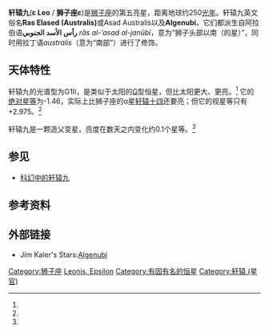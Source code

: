 {{Starbox begin |
   name=轩辕九}}
{{Starbox image 
| image = [[File:Leo_constellation_map.png|250px]]
| caption = 轩辕九位于狮子座的头部。
}}
{{Starbox observe 
 |epoch=J2000 
  |ra={{RA|09|45|51.0730}}<ref name="SIMBAD">{{cite web
  | url =http://simbad.u-strasbg.fr/simbad/sim-id?Ident=eps+leo&NbIdent=1&Radius=2&Radius.unit=arcmin&submit=submit+id
  | title =SIMBAD query result: eps Leo -- Variable Star
  | publisher =Centre de Données astronomiques de Strasbourg
  | accessdate =2010-05-10
  | archive-date =2016-03-16
  | archive-url =https://web.archive.org/web/20160316161241/http://simbad.u-strasbg.fr/simbad/sim-id?Ident=eps+leo&NbIdent=1&Radius=2&Radius.unit=arcmin&submit=submit+id
  | dead-url =no
  }}</ref>
  | dec={{DEC|23|46|27.317}}<ref name="SIMBAD" />
  |appmag_v=2.975 <ref name="SIMBAD" />
  |constell=[[狮子座|狮子座]]
  |星官=[[星宿|星宿]] [[:Category:轩辕_(星官)|轩辕]]}}
{{Starbox character 
  |class=G1II <ref name="SIMBAD" />  
  |b-v=0.82 <ref name="SIMBAD" />  
  |u-b=0.39 <ref name="SIMBAD" />  
  |variable=Cepheid}}
{{Starbox astrometry 
  |radial_v=4.3 <ref name="SIMBAD" />  
  |prop_mo_ra=-46.09 <ref name="SIMBAD" />  
  |prop_mo_dec=-9.57 <ref name="SIMBAD" />  
  |parallax=13.01
  |p_error=0.88
  |parallax_footnote=<ref name="SIMBAD" /> 
  |absmag_v=-1.45}}
{{Starbox detail 
  |mass=4 <ref name="kaler">{{cite web
  |title=ALGENUBI (Epsilon Leonis)
  |publisher=University of Illinois
  |author=Professor James B. (Jim) Kaler
  |url=http://stars.astro.illinois.edu/sow/algenubi.html
  |accessdate=2010-05-10
  |archive-date=2020-10-03
  |archive-url=https://web.archive.org/web/20201003030321/http://stars.astro.illinois.edu/sow/algenubi.html
  |dead-url=no
  }}</ref> 
  |radius=23<ref name="kaler" /> 
  |luminosity=360 <ref name="kaler" /> 
  |temperature=5,300 <ref name="kaler" /> 
  |metal=0.02 [[Metallicity#Calculation|Fe/H]]<ref name="aaa480">
{{cite journal
  | author=Soubiran, C.; Bienaymé, O.; Mishenina, T. V.; Kovtyukh, V. V.
  | title=Vertical distribution of Galactic disk stars. IV. AMR and AVR from clump giants
  | journal=Astronomy and Astrophysics
  | year=2008
  | volume=480
  | pages=91-101
  | url=http://cds.aanda.org/index.php?option=article&access=bibcode&bibcode=2008A%2526A...480...91S
  | format=PDF
  | accessdate=2010-05-11
  | bibcode=2008A&A...480...91S
  | doi=10.1051/0004-6361:20078788
  }}{{Dead link|date=2019年5月 |bot=InternetArchiveBot |fix-attempted=yes }}
</ref>
  |rotation=5.7 km/s <ref name="kaler" /> 
  |age=1.65{{e|8}} <ref name="kaler" /> }}

{{Starbox catalog
 |names=Algenubi, [[Bayer_designation|ε Leo]], [[Flamsteed_designation|17 Leo]], [[Star_catalogue#BS,_BSC,_HR|HR]] 3873, [[Bonner_Durchmusterung|BD]] +24°2129, [[Henry_Draper_Catalogue|HD]] 84441, [[Catalogues_of_Fundamental_Stars|FK5]] 367, [[Hipparcos_catalogue|HIP]] 47908, [[Star_catalogue#SAO|SAO]] 81004, [[Boss_General_Catalogue|GC]] 13443}}

{{Starbox reference
 |Simbad=HD+84441}}
{{Starbox end}}

'''轩辕九'''('''ε Leo''' / '''狮子座ε''')是[[狮子座|狮子座]]的第五亮星，距离地球约250[[光年|光年]]。轩辕九英文俗名'''Ras Elased (Australis) '''或Asad Australis以及'''Algenubi'''，它们都派生自阿拉伯语'''رأس الأسد الجنوبي''' ''rās al-’asad al-janūbī''，意为“狮子头部以南（的星）”，同时用拉丁语''australis''（意为“南部”）进行了修饰。 

== 天体特性 ==

轩辕九的光谱型为G1II，是类似于太阳的[[恒星分类|G型]]恒星，但比太阳更大、更亮。<ref name="kaler" />  它的[[绝对星等|绝对星等]]为-1.46，实际上比狮子座的α星[[轩辕十四|轩辕十四]]还要亮；但它的视星等只有+2.975。<ref name="SIMBAD" />

轩辕九是一颗造父变星，亮度在数天之内变化约0.1个星等。<ref name="kaler" />  


== 参见 ==
* [[科幻中的恒星和行星系统#轩辕九|科幻中的轩辕九]]


== 参考资料 ==
{{reflist}}

== 外部链接 ==
*Jim Kaler's Stars:[https://web.archive.org/web/20090211231925/http://www.astro.uiuc.edu/~kaler/sow/algenubi.html Algenubi]

{{Stars of Leo}}
{{星官|轩辕|17|59}}

[[Category:狮子座|Category:狮子座]]
[[Category:拜耳天體|Leonis, Epsilon]]
[[Category:有固有名的恒星|Category:有固有名的恒星]]
[[Category:轩辕_(星官)|Category:轩辕 (星官)]]